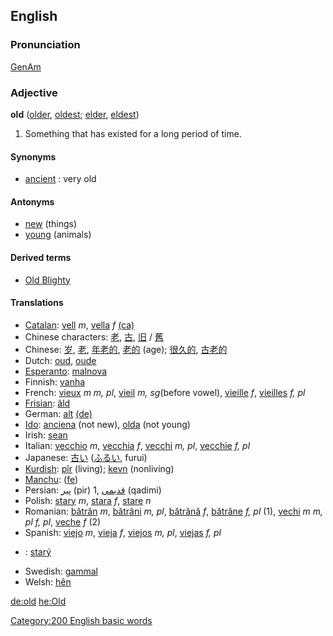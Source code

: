 ==English==
===Pronunciation===
[[w:General American|GenAm]] {{IPA|[old]}}

=== Adjective ===
'''old''' ([[older]], [[oldest]]; [[elder]], [[eldest]])

#Something that has existed for a long period of time.

====Synonyms====
*[[ancient]] : very old

====Antonyms====
*[[new]] (things)
*[[young]] (animals)

==== Derived terms ====
*[[Old Blighty]]

==== Translations ====
*[[Catalan]]: [[vell]] ''m'', [[vella]] ''f'' [[:ca:vell|(ca)]]
*Chinese characters: [[老]], [[古]], [[旧]] / [[舊]]
*Chinese: [[岁]], [[老]], [[年老的]], [[老的]] (age); [[很久的]], [[古老的]]
*Dutch: [[oud]], [[oude]]
*[[Esperanto]]: [[malnova]]
*Finnish: [[vanha]]
*French: [[vieux]] ''m'' ''m, pl'', [[vieil]] ''m, sg''(before vowel), [[vieille]] ''f'', [[vieilles]] ''f, pl''
*[[Frisian]]: [[âld]]
*German: [[alt]] [[:de:alt|(de)]]
*[[Ido]]: [[anciena]] (not new), [[olda]] (not young)
*Irish: [[sean]]
*Italian: [[vecchio]] ''m'', [[vecchia]] ''f'', [[vecchi]] ''m, pl'', [[vecchie]] ''f, pl'' 
*Japanese: [[古い]] ([[ふるい]], furui)
*[[Kurdish]]: [[pîr]] (living); [[kevn]] (nonliving)
*[[Manchu]]: ([[fe]])
*Persian: [[پیر]]  (pir) 1, [[قدیمی]] (qadimi)
*Polish: [[stary]] ''m'', [[stara]] ''f'', [[stare]] ''n''
*Romanian: [[bătrân]] ''m'', [[bătrâni]] ''m, pl'', [[bătrână]] ''f'', [[bătrâne]] ''f, pl'' (1), [[vechi]] ''m'' ''m, pl'' ''f, pl'', [[veche]] ''f'' (2)
*Spanish: [[viejo]] ''m'', [[vieja]] ''f'', [[viejos]] ''m, pl'', [[viejas]] ''f, pl''
*{{sk}}: [[starý]]
*Swedish: [[gammal]]
*Welsh: [[hên]]

[[de:old]]
[[he:Old]]


[[Category:200 English basic words]]
